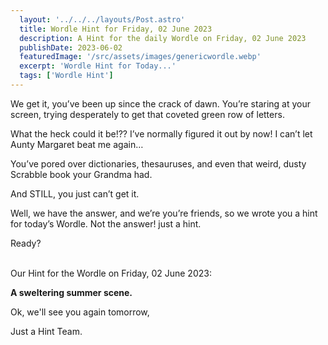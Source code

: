 ```yaml
---
  layout: '../../../layouts/Post.astro'
  title: Wordle Hint for Friday, 02 June 2023
  description: A Hint for the daily Wordle on Friday, 02 June 2023
  publishDate: 2023-06-02
  featuredImage: '/src/assets/images/genericwordle.webp'
  excerpt: 'Wordle Hint for Today...'
  tags: ['Wordle Hint']
---
```


  We get it, you’ve been up since the crack of dawn. You’re staring at your screen, trying desperately to get that coveted green row of letters. 

  What the heck could it be!??
  I’ve normally figured it out by now!
  I can’t let Aunty Margaret beat me again… 

  You’ve pored over dictionaries, thesauruses, and even that weird, dusty Scrabble book your Grandma had.

  And STILL, you just can’t get it. 

  Well, we have the answer, and we’re you’re friends, so we wrote you a hint for today’s Wordle.
  Not the answer! just a hint. 

  Ready?<br /><br />

  Our Hint for the Wordle on Friday, 02 June 2023:

  **A sweltering summer scene.**

  Ok, we'll see you again tomorrow, 

  Just a Hint Team.
  